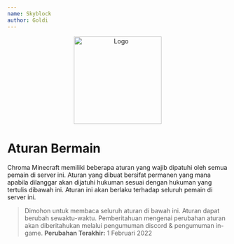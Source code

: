```yaml
---
name: Skyblock
author: Goldi
---
```


<center>
  <img src='/img/logo.png' alt='Logo' width='200' />
</center>


# Aturan Bermain

Chroma Minecraft memiliki beberapa aturan yang wajib dipatuhi oleh semua pemain di server ini. Aturan yang dibuat bersifat permanen yang mana apabila dilanggar akan dijatuhi hukuman sesuai dengan hukuman yang tertulis dibawah ini. Aturan ini akan berlaku terhadap seluruh pemain di server ini.

> Dimohon untuk membaca seluruh aturan di bawah ini. Aturan dapat berubah sewaktu-waktu. Pemberitahuan mengenai perubahan aturan akan diberitahukan melalui pengumuman discord & pengumuman in-game. **Perubahan Terakhir:** 1 Februari 2022
